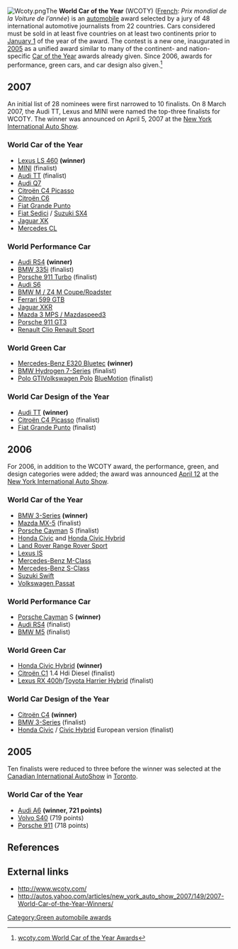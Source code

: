 [[Image:Wcoty.png|right]]The '''World Car of the Year''' (WCOTY) ([[French language|French]]: ''Prix mondial de la Voiture de l’année'') is an [[automobile]] award selected by a jury of 48 international automotive journalists from 22 countries.  Cars considered must be sold in at least five countries on at least two continents prior to [[January 1]] of the year of the award.  The contest is a new one, inaugurated in [[2005]] as a unified award similar to many of the continent- and nation-specific [[Car of the Year]] awards already given. Since 2006, awards for performance, green cars, and car design also given.<ref>[http://www.wcoty.com/2007/ wcoty.com World Car of the Year Awards]</ref>

==2007==
An initial list of 28 nominees were first narrowed to 10 finalists. On 8 March 2007, the Audi TT, Lexus and MINI were named the top-three finalists for WCOTY. The winner was announced on April 5, 2007 at the [[New York International Auto Show]].

===World Car of the Year===

* [[Lexus LS 460]] '''(winner)'''
* [[MINI]] (finalist)
* [[Audi TT]] (finalist)
* [[Audi Q7]] 
* [[Citroën C4 Picasso]] 
* [[Citroën C6]]
* [[Fiat Grande Punto]] 
* [[Fiat Sedici]] / [[Suzuki SX4]]
* [[Jaguar XK]]
* [[Mercedes CL]] 

===World Performance Car===
* [[Audi RS4]] '''(winner)'''
* [[BMW E90|BMW 335i]] (finalist)
* [[Porsche 911 Turbo]] (finalist)
* [[Audi S6]] 
* [[BMW Z4|BMW M / Z4 M Coupe/Roadster]] 
* [[Ferrari 599 GTB]]
* [[Jaguar XKR]]
* [[Mazda 3|Mazda 3 MPS / Mazdaspeed3]] 
* [[Porsche 911 GT3]] 
* [[Renault Clio Renault Sport]] 

===World Green Car===
* [[BlueTec|Mercedes-Benz E320 Bluetec]] '''(winner)'''
* [[Bmw_7_series#Hydrogen_7|BMW Hydrogen 7-Series]] (finalist)
* [[Volkswagen Polo Mk IV|Polo GTIVolkswagen Polo]] [[BlueMotion]] (finalist)

===World Car Design of the Year===
* [[Audi TT]] '''(winner)'''
* [[Citroën C4 Picasso]] (finalist)
* [[Fiat Grande Punto]] (finalist)

==2006==
For 2006, in addition to the WCOTY award, the performance, green, and design categories were added; the award was announced [[April 12]] at the [[New York International Auto Show]].
===World Car of the Year===
* [[BMW 3-Series]] '''(winner)'''
* [[Mazda MX-5]] (finalist)
* [[Porsche Cayman]] S (finalist)
* [[Honda Civic]] and [[Honda Civic Hybrid]]
* [[Land Rover Range Rover Sport]]
* [[Lexus IS]]
* [[Mercedes-Benz M-Class]]
* [[Mercedes-Benz S-Class]]
* [[Suzuki Swift]]
* [[Volkswagen Passat]]

===World Performance Car===
* [[Porsche Cayman]] S '''(winner)'''
* [[Audi RS4]] (finalist)
* [[BMW M5]] (finalist)

===World Green Car===
* [[Honda Civic Hybrid]] '''(winner)'''
* [[Citroën C1]] 1.4 Hdi Diesel (finalist)
* [[Lexus RX 400h]]/[[Lexus RX 400h|Toyota Harrier Hybrid]] (finalist)

===World Car Design of the Year===
* [[Citroën C4]] '''(winner)'''
* [[BMW 3-Series]] (finalist)
* [[Honda Civic]] / [[Honda Civic Hybrid|Civic Hybrid]] European version (finalist)

==2005==

Ten finalists were reduced to three before the winner was selected at the [[Canadian International AutoShow]] in [[Toronto]].

===World Car of the Year===
* [[Audi A6]] '''(winner, 721 points)'''
* [[Volvo S40]] (719 points)
* [[Porsche 911]] (718 points)

==References==
<references/>
==External links==
* http://www.wcoty.com/
* http://autos.yahoo.com/articles/new_york_auto_show_2007/149/2007-World-Car-of-the-Year-Winners/

[[Category:Green automobile awards]]